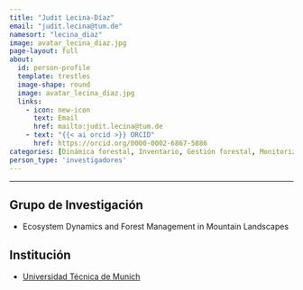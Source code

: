 ```yaml
---
title: "Judit Lecina-Díaz"
email: "judit.lecina@tum.de"  
namesort: "lecina_diaz"
image: avatar_lecina_diaz.jpg
page-layout: full
about: 
  id: person-profile
  template: trestles
  image-shape: round
  image: avatar_lecina_diaz.jpg
  links:
    - icon: new-icon
      text: Email
      href: mailto:judit.lecina@tum.de
    - text: "{{< ai orcid >}} ORCID"
      href: https://orcid.org/0000-0002-6867-5886
categories: [Dinámica forestal, Inventario, Gestión forestal, Monitorización]
person_type: 'investigadores'
---
```

 
<hr>

:::{#person-profile}

## Grupo de Investigación
- Ecosystem Dynamics and Forest Management in Mountain Landscapes

## Institución
- [Universidad Técnica de Munich](https://www.tum.de/en/)

:::
